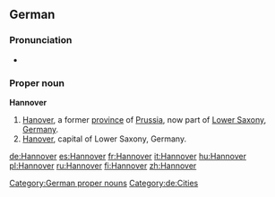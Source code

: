 ==German==

===Pronunciation===
*{{audio|De-Hannover-pronunciation.ogg|audio}}

===Proper noun===
'''Hannover'''

# [[Hanover]], a former [[province]] of [[Prussia]], now part of [[Lower Saxony]], [[Germany]].
# [[Hanover]], capital of Lower Saxony, Germany.

[[Category:German proper nouns]]
[[Category:de:Cities]]

[[de:Hannover]]
[[es:Hannover]]
[[fr:Hannover]]
[[it:Hannover]]
[[hu:Hannover]]
[[pl:Hannover]]
[[ru:Hannover]]
[[fi:Hannover]]
[[zh:Hannover]]